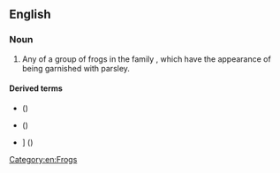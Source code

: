 ==English==
{{wikipedia}}

===Noun===
{{en-noun}}

# Any of a group of frogs in the family {{taxlink|Pelodytidae|family|ver=180318}}, which have the appearance of being garnished with parsley.

====Derived terms====
* {{vern|Caucasus parsley frog}} ({{taxlink|Pelodytes caucasicus|species|ver=180919}})
* {{vern|common parsley frog}} ({{taxlink|Pelodytes punctatus|species|ver=180919}})
* {{vern|Iberian parsley frog}}] ({{taxlink|Pelodytes ibericus|species|ver=180919}})

[[Category:en:Frogs]]